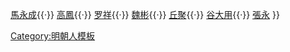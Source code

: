 {{Navbox
|name  = 八虎
|title = [[八黨|八虎]]
|list1 = [[劉瑾]]{{·}} [[馬永成 (明朝宦官)|馬永成]]{{·}} [[高鳳]]{{·}} [[罗祥]]{{·}} [[魏彬]]{{·}} [[丘聚]]{{·}} [[谷大用]]{{·}} [[张永 (明朝宦官)|張永]]
}}<noinclude>
[[Category:明朝人模板]]
</noinclude>